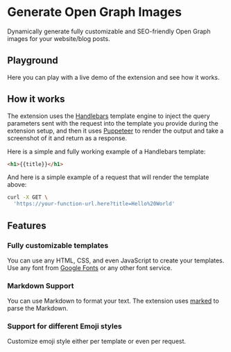 
# Generate Open Graph Images

Dynamically generate fully customizable and SEO-friendly Open Graph images for your website/blog posts.

<ExtensionButtons extensionName="generate-og-image" />

## Playground

Here you can play with a live demo of the extension and see how it works.

<Playground />

## How it works

The extension uses the [Handlebars](https://handlebarsjs.com/guide/) template engine to inject the query parameters sent with the request into the template you provide during the extension setup, and then it uses [Puppeteer](https://pptr.dev/) to render the output and take a screenshot of it and return as a response.

Here is a simple and fully working example of a Handlebars template:

```html
<h1>{{title}}</h1>
```

And here is a simple example of a request that will render the template above:

```bash
curl -X GET \
  'https://your-function-url.here?title=Hello%20World'
```

## Features

### Fully customizable templates

You can use any HTML, CSS, and even JavaScript to create your templates. Use any font from [Google Fonts](https://fonts.google.com/) or any other font service.

### Markdown Support

You can use Markdown to format your text. The extension uses [marked](https://marked.js.org/) to parse the Markdown.

### Support for different Emoji styles

Customize emoji style either per template or even per request.
